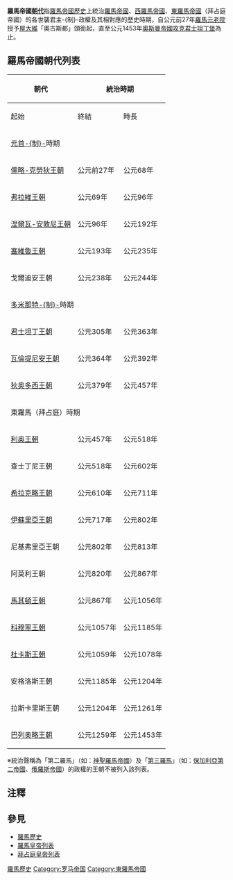 '''羅馬帝國[[朝代|朝代]]'''指[[羅馬帝國歷史|羅馬帝國歷史]]上統治[[羅馬帝國|羅馬帝國]]、[[西羅馬帝國|西羅馬帝國]]、[[東羅馬帝國|東羅馬帝國]]（拜占庭帝國）的各世襲君主-{制}-政權及其相對應的歷史時期，自公元前27年[[羅馬元老院|羅馬元老院]]授予[[奥古斯都|屋大維]]「奧古斯都」頭銜起，直至公元1453年[[奥斯曼帝国|奧斯曼帝國]][[君士坦丁堡的陷落|攻克]][[君士坦丁堡|君士坦丁堡]]為止。

== 羅馬帝國朝代列表 ==
{| class="wikitable" style="text-align:center"
|-
!rowspan="2"|朝代
!colspan="3"|統治時期
!colspan="3"|君主<br/>{{NoteTag|name="君主"|由於[[古罗马|古羅馬]]上層社會盛行[[古代羅馬的領養制度|領養男孩]]，同一王朝的羅馬君主之間未必存在直接的血緣關係。例如：[[儒略-克劳狄王朝|儒略-克勞狄王朝]]第二任皇帝[[提贝里乌斯|提貝里烏斯]]實為王朝建立者[[奥古斯都|屋大維]]之養子。}}
|-
!起始
!終結
!時長
!初代
!末代
!列表
|-
!colspan="7"|[[元首制|元首-{制}-]]時期
|-
|[[儒略-克劳狄王朝|儒略-克勞狄王朝]]
|公元前27年
|公元68年
|95年
|[[奥古斯都|屋大維]]
|[[尼禄|尼祿]]
|([[羅馬皇帝列表#儒略-克勞狄王朝|表]])
|-
|[[弗拉维王朝|弗拉維王朝]]
|公元69年
|公元96年
|27年
|[[韦斯巴芗|維斯帕先]]
|[[图密善|圖密善]]
|([[羅馬皇帝列表#弗拉維王朝|表]])
|-
|[[安敦尼王朝|涅爾瓦-安敦尼王朝]]<br/>{{NoteTag|name="涅爾瓦-安敦尼"|[[安敦尼王朝|涅爾瓦-安敦尼王朝]]可細分為涅爾瓦-圖拉真王朝及安敦尼王朝。}}
|公元96年
|公元192年
|96年
|[[涅尔瓦|涅爾瓦]]
|[[康茂德|康茂德]]
|([[羅馬皇帝列表#五賢帝時代（安敦尼王朝）|表]])
|-
|[[塞维鲁王朝|塞維魯王朝]]
|公元193年
|公元235年
|41年<br/>{{NoteTag|name="塞維魯"|[[塞维鲁王朝|塞維魯王朝]]的統治曾於公元217年至公元218年間被打斷。[[卡拉卡拉|卡拉卡拉]]是塞維魯王朝短暫亡國前的最後一位君主，而[[埃拉伽巴路斯|埃拉伽巴路斯]]則是復國後的首位。}}
|[[塞普蒂米烏斯·塞維魯|塞普蒂米烏斯·塞維魯]]
|[[亚历山大·塞维鲁|亞歷山大·塞維魯]]
|([[羅馬皇帝列表#塞维鲁王朝|表]])
|-
|戈爾迪安王朝
|公元238年
|公元244年
|6年
|[[戈尔迪安一世|戈爾迪安一世]]
|[[戈爾迪安三世|戈爾迪安三世]]
|
|-
!colspan="7"|[[多米那特制|多米那特-{制}-]]時期
|-
|[[君士坦丁王朝|君士坦丁王朝]]
|公元305年
|公元363年
|58年
|[[君士坦提烏斯一世|君士坦提烏斯一世]]<br/>{{small|（西羅馬）}}<hr/>[[君士坦丁大帝|君士坦丁一世]]<br/>{{small|（東羅馬）}}
|[[尤利安|尤利安]]<br/>{{small|（西羅馬、東羅馬）}}
|([[羅馬皇帝列表#君士坦丁王朝|表]])
|-
|[[瓦伦提尼安王朝|瓦倫提尼安王朝]]
|公元364年
|公元392年
|28年
|[[瓦伦提尼安一世|瓦倫提尼安一世]]<br/>{{small|（西羅馬、東羅馬）}}
|[[瓦伦斯|瓦倫斯]]<br/>{{small|（東羅馬）}}<hr/>[[瓦伦提尼安二世|瓦倫提尼安二世]]<br/>{{small|（西羅馬）}}
|([[羅馬皇帝列表#瓦伦提尼安王朝|表]])
|-
|[[狄奥多西王朝|狄奥多西王朝]]
|公元379年
|公元457年
|78年
|[[狄奧多西一世|狄奧多西一世]]<br/>{{small|（西羅馬、東羅馬）}}
|[[瓦伦丁尼安三世|瓦倫丁尼安三世]]<br/>{{small|（西羅馬）}}<hr/>[[马尔西安|馬爾西安]]<br/>{{small|（東羅馬）}}
|([[羅馬皇帝列表#狄奧多西王朝|表]])
|-
!colspan="7"|東羅馬（拜占庭）時期
|-
|[[利奥王朝|利奥王朝]]
|公元457年
|公元518年
|61年
|[[利奥一世_(拜占庭)|利奥一世]]
|[[阿纳斯塔修斯一世|阿納斯塔修斯一世]]
|([[拜占庭皇帝列表#利奥王朝（457-518年）|表]])
|-
|查士丁尼王朝
|公元518年
|公元602年
|84年
|[[查士丁一世|查士丁一世]]
|[[莫里斯_(拜占庭)|莫里斯]]<br/>{{small|（共治）}}<hr/>[[狄奥多西斯_(莫里斯之子)|狄奥多西斯]]<br/>{{small|（共治）}}
|([[拜占庭皇帝列表#查士丁尼王朝（518-602年）|表]])
|-
|[[希拉克略王朝|希拉克略王朝]]
|公元610年
|公元711年
|91年<br/>{{NoteTag|name="希拉克略"|[[希拉克略王朝|希拉克略王朝]]的統治曾於公元695年至公元705年間被打斷。[[查士丁尼二世|查士丁尼二世]]是希拉克略王朝短暫亡國前的最後一位君主，亦是復國後的首位。}}
|[[希拉克略|希拉克略]]
|[[查士丁尼二世|查士丁尼二世]]<br/>{{small|（共治）}}<hr/>[[提比略_(查士丁尼二世之子)|提比略]]<br/>{{small|（共治）}}
|([[拜占庭皇帝列表#希拉克略王朝（610-695年，705-711年）|表]])
|-
|[[伊苏里亚王朝|伊蘇里亞王朝]]
|公元717年
|公元802年
|85年
|[[利奥三世_(拜占庭)|利奥三世]]
|[[伊琳娜女皇|伊琳娜]]
|([[拜占庭皇帝列表#伊蘇里亞王朝（717-802年）|表]])
|-
|尼基弗里亞王朝
|公元802年
|公元813年
|11年
|[[尼基弗鲁斯一世|尼基弗魯斯一世]]
|[[米海尔一世|米海爾一世]]<br/>{{small|（共治）}}<hr/>狄奧菲拉克<br/>{{small|（共治）}}
|([[拜占庭皇帝列表#尼基弗里亞王朝（802-813年）|表]])
|-
|阿莫利王朝
|公元820年
|公元867年
|47年
|[[米海尔二世|米海爾二世]]
|[[米海尔三世|米海爾三世]]
|([[拜占庭皇帝列表#弗里吉亚王朝（820-867年）|表]])
|-
|[[马其顿王朝|馬其頓王朝]]
|公元867年
|公元1056年
|189年
|[[巴西尔一世|巴西爾一世]]
|[[狄奥多拉女皇|狄奥多拉]]
|([[拜占庭皇帝列表#马其顿王朝（867-1056年）|表]])
|-
|[[科穆宁王朝|科穆寧王朝]]<br/>{{NoteTag|name="科穆寧1"|[[科穆宁王朝|科穆寧王朝]]於公元1204年至公元1461年間統治[[特拉比松帝国|特拉比松帝國]]。}}
|公元1057年
|公元1185年
|106年<br/>{{NoteTag|name="科穆寧2"|[[科穆宁王朝|科穆寧王朝]]的統治曾於公元1059年至公元1081年間被打斷。[[伊萨克一世|伊薩克一世]]是科穆寧王朝短暫亡國前的最後一位君主，而[[阿历克塞一世|阿歷克塞一世]]則是復國後的首位。}}
|[[伊萨克一世|伊薩克一世]]
|[[安德洛尼卡一世_(拜占庭)|安德洛尼卡一世]]<br/>{{small|（共治）}}<hr/>約翰·科穆寧<br/>{{small|（共治）}}
|([[拜占庭皇帝列表#科穆寧王朝（1057-1059年）|表]])
|-
|[[杜卡斯王朝|杜卡斯王朝]]
|公元1059年
|公元1078年
|19年
|[[君士坦丁十世|君士坦丁十世]]
|[[米海尔七世|米海爾七世]]
|([[拜占庭皇帝列表#杜卡斯王朝（1059-1081年）|表]])
|-
|安格洛斯王朝
|公元1185年
|公元1204年
|19年
|[[伊萨克二世·安格洛斯|伊薩克二世]]
|[[阿历克塞五世_(拜占庭帝国)|阿歷克塞五世]]
|([[拜占庭皇帝列表#安格洛斯王朝（1185–1204年）|表]])
|-
|拉斯卡里斯王朝<br/>{{NoteTag|name="拉斯卡里斯"|於[[第四次十字军东征|第四次十字軍東征]]之時統治[[尼西亚帝国|尼西亞帝國]]的拉斯卡里斯王朝一般被學者視為是羅馬帝國的直接延續。}}
|公元1204年
|公元1261年
|57年
|[[狄奥多尔一世_(拜占庭帝国)|狄奧多爾一世]]
|[[约翰四世_(拜占庭帝国)|約翰四世]]
|([[拜占庭皇帝列表#拉斯卡里斯王朝（1204-1261年）|表]])
|-
|[[巴列奥略王朝|巴列奥略王朝]]
|公元1259年
|公元1453年
|194年
|[[米海尔八世|米海爾八世]]
|[[君士坦丁十一世|君士坦丁十一世]]
|([[拜占庭皇帝列表#巴列奥略王朝（1261-1453年）|表]])
|}

※統治聲稱為「第二羅馬」（如：[[神圣罗马帝国|神聖羅馬帝國]]）及「[[第三羅馬|第三羅馬]]」（如：[[保加利亚第二帝国|保加利亞第二帝國]]、[[俄罗斯帝国|俄羅斯帝國]]）的政權的王朝不被列入該列表。

== 注釋 ==
{{NoteFoot}}

== 參見 ==
* [[羅馬歷史|羅馬歷史]]
* [[羅馬皇帝列表|羅馬皇帝列表]]
* [[拜占庭皇帝列表|拜占庭皇帝列表]]

[[Category:羅馬歷史|]]
[[Category:罗马帝国|Category:罗马帝国]]
[[Category:東羅馬帝國|Category:東羅馬帝國]]